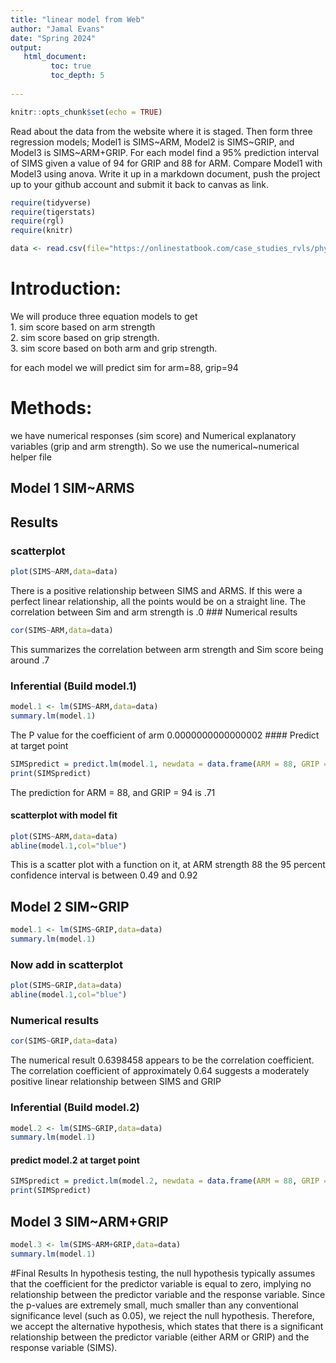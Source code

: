```yaml
---
title: "linear model from Web"
author: "Jamal Evans"
date: "Spring 2024"
output:
   html_document:
         toc: true
         toc_depth: 5
        
---
```


```r
knitr::opts_chunk$set(echo = TRUE)
```

Read about the data from the website where it is staged.  Then form three regression models; Model1 is SIMS~ARM, Model2 is SIMS~GRIP, and Model3 is SIMS~ARM+GRIP. For each model find a 95% prediction interval of SIMS given a value of 94  for GRIP and 88 for ARM. Compare Model1 with Model3 using anova. Write it up in a markdown document, push the project up to your github account and submit it back to canvas as link. 

 


```r
require(tidyverse)
require(tigerstats)
require(rgl)
require(knitr)

```

```r
data <- read.csv(file="https://onlinestatbook.com/case_studies_rvls/physical_strength/data.txt",sep="",header=TRUE)  

```

# Introduction:
We will produce three equation models to get  
1. sim score based on arm strength  
2. sim score based on grip strength.  
3. sim score based on both arm and grip strength.

for each model we will predict sim for arm=88, grip=94 

# Methods:
we have numerical responses (sim score) and Numerical explanatory variables (grip and arm strength). So we use the numerical~numerical helper file

## Model 1 SIM~ARMS

## Results
### scatterplot
```r
plot(SIMS~ARM,data=data)
```

There is a positive relationship between SIMS and ARMS. If this were a perfect linear relationship, all the points would be on a straight line. The correlation between Sim and arm strength is .0
### Numerical results
```r
cor(SIMS~ARM,data=data)
```
This summarizes the correlation between arm strength and Sim score being around .7  

### Inferential  (Build model.1)
```r
model.1 <- lm(SIMS~ARM,data=data)
summary.lm(model.1)
```
The P value for the coefficient of arm 0.0000000000000002
#### Predict at target point

```r
SIMSpredict = predict.lm(model.1, newdata = data.frame(ARM = 88, GRIP = 94),interval = "confidence")
print(SIMSpredict)
```
The prediction for ARM = 88, and GRIP = 94 is .71

#### scatterplot with model fit
```r
plot(SIMS~ARM,data=data)
abline(model.1,col="blue")
```  
This is a scatter plot with a function on it, at ARM strength 88 the 95 percent confidence interval is between 0.49 and 0.92

## Model 2 SIM~GRIP
```r
model.1 <- lm(SIMS~GRIP,data=data)
summary.lm(model.1)
```
### Now add in scatterplot
```r
plot(SIMS~GRIP,data=data)
abline(model.1,col="blue")
```  

### Numerical results 
```r
cor(SIMS~GRIP,data=data)
```
The numerical result 0.6398458 appears to be the correlation coefficient. The correlation coefficient of approximately 0.64 suggests a moderately positive linear relationship between SIMS and GRIP

### Inferential  (Build model.2)
```r
model.2 <- lm(SIMS~GRIP,data=data)
summary.lm(model.1)
```

#### predict model.2 at target point

```r
SIMSpredict = predict.lm(model.2, newdata = data.frame(ARM = 88, GRIP = 94),interval = "confidence")
print(SIMSpredict)
```


## Model 3 SIM~ARM+GRIP
```r
model.3 <- lm(SIMS~ARM+GRIP,data=data)
summary.lm(model.1)
```
#Final Results
In hypothesis testing, the null hypothesis typically assumes that the coefficient for the predictor variable is equal to zero, implying no relationship between the predictor variable and the response variable. Since the p-values are extremely small, much smaller than any conventional significance level (such as 0.05), we reject the null hypothesis.
Therefore, we accept the alternative hypothesis, which states that there is a significant relationship between the predictor variable (either ARM or GRIP) and the response variable (SIMS).

